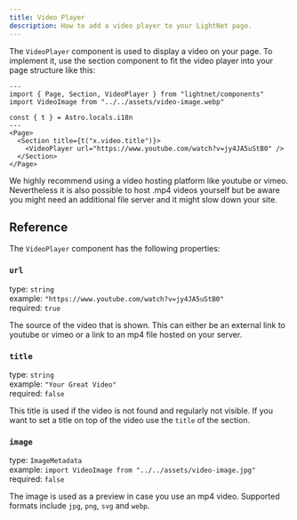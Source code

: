 ```yaml
---
title: Video Player
description: How to add a video player to your LightNet page. 
---
```


The `VideoPlayer` component is used to display a video on your page. To implement it, use the section component to fit 
the video player into your page structure like this:

```astro
---
import { Page, Section, VideoPlayer } from "lightnet/components"
import VideoImage from "../../assets/video-image.webp"

const { t } = Astro.locals.i18n
---
<Page>
  <Section title={t("x.video.title")}>
    <VideoPlayer url="https://www.youtube.com/watch?v=jy4JA5uStB0" />
  </Section>
</Page>
```

<Aside type="tip">
We highly recommend using a video hosting platform like youtube or vimeo. Nevertheless it is also possible to host 
.mp4 videos yourself but be aware you might need an additional file server and it might slow down your site.
</Aside>

## Reference

The `VideoPlayer` component has the following properties:

### `url`

type: `string` \
example: `"https://www.youtube.com/watch?v=jy4JA5uStB0"` \
required: `true`

The source of the video that is shown. This can either be an external link to youtube or vimeo or a link to an 
mp4 file hosted on your server.

### `title`

type: `string` \
example: `"Your Great Video"` \
required: `false`

This title is used if the video is not found and regularly not visible. If you want to set a title on top of the video use the `title` of the section.


### `image`

type: `ImageMetadata` \
example: `import VideoImage from "../../assets/video-image.jpg"` \
required: `false`

The image is used as a preview in case you use an mp4 video. Supported formats include `jpg`, `png`, `svg` and `webp`.